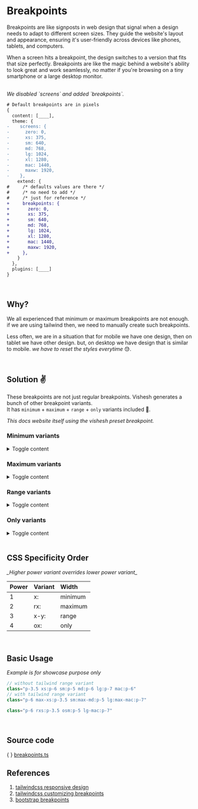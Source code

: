 
# Breakpoints

Breakpoints are like signposts in web design that signal when a design needs to adapt to different screen sizes. They guide the website's layout and appearance, ensuring it's user-friendly across devices like phones, tablets, and computers.

When a screen hits a breakpoint, the design switches to a version that fits that size perfectly. Breakpoints are like the magic behind a website's ability to look great and work seamlessly, no matter if you're browsing on a tiny smartphone or a large desktop monitor.

<br />

<Callout type="warning">
  <em>We disabled `screens` and added `breakpoints`.</em>
</Callout>

```diff filename="tailwind.config.ts    |    tailwind.config.js"
# Default breakpoints are in pixels
{
  content: [____],
  theme: {
-    screens: {
-      zero: 0,
-      xs: 375,
-      sm: 640,
-      md: 768,
-      lg: 1024,
-      xl: 1280,
-      mac: 1440,
-      maxw: 1920,
-    },
    extend: {
#     /* defaults values are there */
#     /* no need to add */
#     /* just for reference */
+     breakpoints: {
+       zero: 0,
+       xs: 375,
+       sm: 640,
+       md: 768,
+       lg: 1024,
+       xl: 1280,
+       mac: 1440,
+       maxw: 1920,
+     },
    }
  },
  plugins: [____]
}
```

<br />

## **Why?**

We all experienced that minimum or maximum breakpoints are not enough. if we are using tailwind then, we need to manually create such breakpoints.<br />

Less often, we are in a situation that for mobile we have one design, then on tablet we have other design. but, on desktop we have design that is similar to mobile. _we have to reset the styles everytime_ 😓.

<br />

## **Solution** ✌️

These breakpoints are not just regular breakpoints. Vishesh generates a bunch of other breakpoint variants. <br />
It has `minimum` + `maximum` + `range` + `only` variants included 🤘.

<Callout type="info">
  <em>This docs website itself using the vishesh preset breakpoint.</em>
</Callout>

<br />

### Minimum variants

<details>
  <summary>Toggle content</summary>

> <em>usually we use this breakpoint variants</em>

| Variant | Media Query                |
| :------ | :------------------------- |
| xs:     | @media (min-width: 375px)  |
| sm:     | @media (min-width: 640px)  |
| md:     | @media (min-width: 768px)  |
| lg:     | @media (min-width: 1024px) |
| xl:     | @media (min-width: 1280x)  |
| mac:    | @media (min-width: 1440px) |
| maxw:   | @media (min-width: 1920px) |

</details>

### Maximum variants

<details>
  <summary>Toggle content</summary>

> <em>Just prepend `r` to breakpoint variants</em>

| Variant | Media Query                                     |
| :------ | :---------------------------------------------- |
| rxs:    | @media (min-width: 0px) and (max-width: 374px)  |
| rsm:    | @media (min-width: 0px) and (max-width: 639px)  |
| rmd:    | @media (min-width: 0px) and (max-width: 767px)  |
| rlg:    | @media (min-width: 0px) and (max-width: 1023px) |
| rxl:    | @media (min-width: 0px) and (max-width: 1279x)  |
| rmac:   | @media (min-width: 0px) and (max-width: 1439px) |
| rmaxw:  | @media (min-width: 0px) and (max-width: 1919px) |

</details>

### Range variants

<details>
  <summary>Toggle content</summary>

| Variant  | Media Query                                        |
| :------- | :------------------------------------------------- |
| xs-sm:   | @media (min-width: 375px) and (max-width: 639px)   |
| lg-mac:  | @media (min-width: 1024px) and (max-width: 1439px) |
| md-maxw: | @media (min-width: 768px) and (max-width: 1919px)  |
| ...      | and so on...                                       |

> <em>**All availabe breakpoint variant ranges**</em>

| xs-\*    | sm-\*    | md-\*    | lg-\*    | xl-\*    | mac-\*    |
| :------- | :------- | :------- | :------- | :------- | :-------- |
| xs-sm:   | sm-md:   | md-lg:   | lg-xl:   | xl-mac:  | mac-maxw: |
| xs-md:   | sm-lg:   | md-xl:   | lg-mac:  | xl-maxw: |           |
| xs-lg:   | sm-xl:   | md-mac:  | lg-maxw: |          |           |
| xs-xl:   | sm-mac:  | md-maxw: |          |          |           |
| xs-mac:  | sm-maxw: |          |          |          |           |
| xs-maxw: |          |          |          |          |           |

</details>

### Only variants

<details>
  <summary>Toggle content</summary>

> <em>Just prepend `o` to breakpoint variants</em>

| Variant | Media Query                                        |
| :------ | :------------------------------------------------- |
| oxs:    | @media (min-width: 375px) and (max-width: 639px)   |
| osm:    | @media (min-width: 640px) and (max-width: 767px)   |
| omd:    | @media (min-width: 768px) and (max-width: 1023px)  |
| olg:    | @media (min-width: 1024px) and (max-width: 1279x)  |
| oxl:    | @media (min-width: 1280px) and (max-width: 1439px) |
| omac:   | @media (min-width: 1440px) and (max-width: 1919px) |

</details>

<br />

## CSS Specificity Order

<Callout type="info">
  <em>_Higher power variant overrides lower power variant_</em>
</Callout>

| Power | Variant | Width   |
| :---- | :------ | :------ |
| 1     | x:      | minimum |
| 2     | rx:     | maximum |
| 3     | x-y:    | range   |
| 4     | ox:     | only    |

<br />

## Basic Usage

<Callout type="info">
  <em>Example is for showcase purpose only</em>
</Callout>

```js filename="Before"
// without tailwind range variant
class="p-3.5 xs:p-6 sm:p-5 md:p-6 lg:p-7 mac:p-6"
// with tailwind range variant
class="p-6 max-xs:p-3.5 sm:max-md:p-5 lg:max-mac:p-7"
```

```js filename="After"
class="p-6 rxs:p-3.5 osm:p-5 lg-mac:p-7"
```

<br />

## Source code

\{ \} [breakpoints.ts](https://github.com/mrjadeja/vishesh/blob/main/src/packages/preset/lib/variants/breakpoints/index.ts "Vishesh preset breakpoints source code")

## References

1. [tailwindcss responsive design](https://tailwindcss.com/docs/responsive-design "Tailwindcss responsive design documentation") <br />
2. [tailwindcss customizing breakpoints](https://tailwindcss.com/docs/screens "Tailwindcss customizing screens documentation") <br />
3. [bootstrap breakpoints](https://getbootstrap.com/docs/5.3/layout/breakpoints "Bootstrap breakpoints documentation")
